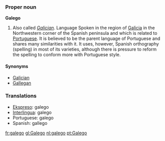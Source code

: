 ===Proper noun===
'''Galego'''

#Also called ''[[Galician]]''. Language Spoken in the region of [[Galicia]] in the Northwestern corner of the Spanish peninsula and which is related to [[Portuguese]]. It is believed to be the parent language of Portuguese and shares many similarities with it. It uses, however, Spanish orthography (spelling) in most of its varieties, although there is pressure to reform the spelling to conform more with Portuguese style. 

====Synonyms====
*[[Galician]]
*[[Gallegan]]

===Translations===
*[[Ekspreso]]: galego
*[[Interlingua]]: galego
*Portuguese: galego
*Spanish: gallego

[[fr:galego]]
[[gl:Galego]]
[[nl:galego]]
[[pt:Galego]]